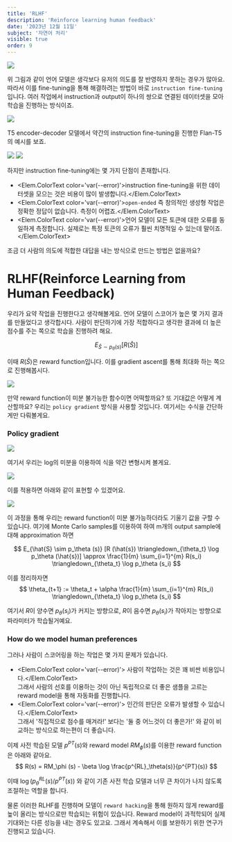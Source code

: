 ```yaml
---
title: 'RLHF'
description: 'Reinforce learning human feedback'
date: '2023년 12월 11일'
subject: '자연어 처리'
visible: true
order: 9
---
```



![](00.png)

위 그림과 같이 언어 모델은 생각보다 유저의 의도를 잘 반영하지 못하는 경우가 많아요.
따라서 이를 fine-tuning을 통해 해결하려는 방법이 바로 `instruction fine-tuning`입니다.
여러 작업에서 instruction과 output이 하나의 쌍으로 연결된 데이터셋을 모아 학습을 진행하는 방식이죠.

![](01.png)

T5 encoder-decoder 모델에서 약간의 instruction fine-tuning을 진행한 Flan-T5의 예시를 보죠.

![](02.png)
![](03.png)

하지만 instruction fine-tuning에는 몇 가지 단점이 존재합니다.

* <Elem.ColorText color='var(--error)'>instruction fine-tuning을 위한 데이터셋을 모으는 것은 비용이 많이 발생합니다.</Elem.ColorText>
* <Elem.ColorText color='var(--error)'>`open-ended` 즉 창의적인 생성형 작업은 정확한 정답이 없습니다. 측정이 어렵죠.</Elem.ColorText>
* <Elem.ColorText color='var(--error)'>언어 모델이 모든 토큰에 대한 오류를 동일하게 측정합니다. 실제로는 특정 토큰의 오류가 훨씬 치명적일 수 있는데 말이죠.</Elem.ColorText>

조금 더 사람의 의도에 적합한 대답을 내는 방식으로 만드는 방법은 없을까요?

# RLHF(Reinforce Learning from Human Feedback)

우리가 요약 작업을 진행한다고 생각해볼게요.
언어 모델이 스코어가 높은 몇 가지 결과를 만들었다고 생각합시다.
사람이 판단하기에 가장 적합하다고 생각한 결과에 더 높은 점수를 주는 쪽으로 학습을 진행하려 해요.

$$
E_{\hat{S} \sim p_\theta (s)} [R (\hat{S})]
$$

이때 $R(\hat{S})$은 reward function입니다.
이를 gradient ascent를 통해 최대화 하는 쪽으로 진행해봅시다.

![](04.png)

만약 reward function이 미분 불가능한 함수이면 어떡할까요?
또 기대값은 어떻게 계산할까요?
우리는 `policy gradient` 방식을 사용할 것입니다.
여기서는 수식을 간단하게만 다뤄볼게요.

### Policy gradient

![](05.png)

여기서 우리는 log의 미분을 이용하여 식을 약간 변형시켜 볼게요.

![](06.png)

이를 적용하면 아래와 같이 표현할 수 있겠어요.

![](07.png)

이 과정을 통해 우리는 reward function이 미분 불가능하더라도 기울기 값을 구할 수 있습니다.
여기에 Monte Carlo samples를 이용하여 하여 m개의 output sample에 대해 approximation 하면 

$$
E_{\hat{S} \sim p_\theta (s)} [R (\hat{s}) \triangledown_{\theta_t} \log p_\theta (\hat{s})]
\approx \frac{1}{m} \sum_{i=1}^{m} R(s_i) \triangledown_{\theta_t} \log p_\theta (s_i)
$$

이를 정리하자면 
$$
\theta_{t+1} := \theta_t + \alpha \frac{1}{m} \sum_{i=1}^{m} R(s_i) \triangledown_{\theta_t} \log p_\theta (s_i)
$$

여기서 $R$이 양수면 $p_\theta (s_i)$가 커지는 방향으로, $R$이 음수면 $p_\theta (s_i)$가 작아지는 방향으로 파라미터가 학습될거예요.

### How do we model human preferences

그러나 사람이 스코어링을 하는 작업은 몇 가지 문제가 있습니다.

* <Elem.ColorText color='var(--error)'> 사람이 작업하는 것은 꽤 비싼 비용입니다.</Elem.ColorText>  
그래서 사람의 선호를 이용하는 것이 아닌 독립적으로 더 좋은 샘플을 고르는 reward model을 통해 자동화를 진행합니다.
* <Elem.ColorText color='var(--error)'> 인간의 판단은 오류가 발생할 수 있습니다.</Elem.ColorText>  
그래서 '직접적으로 점수를 매겨라!' 보다는 '둘 중 어느것이 더 좋은가!' 와 같이 비교하는 방식으로 하는편이 더 좋습니다. 

이제 사전 학습된 모델 $p^{PT}(s)$와 reward model $RM_\phi (s)$를 이용한 reward function은 아래와 같아요.
$$
R(s) = RM_\phi (s) - \beta \log \frac{p^{RL}_\theta(s)}{p^{PT}(s)}
$$

이때 $\log (p^{RL}_\theta(s)/p^{PT}(s))$ 와 같이 기존 사전 학습 모델과 너무 큰 차이가 나지 않도록 조절하는 역할을 합니다.

물론 이러한 RLHF를 진행하며 모델이 `reward hacking`을 통해 원하지 않게 reward를 높이 올리는 방식으로만 학습되는 위험이 있습니다.
Reward model이 과적학되어 실제 기대와는 다른 성능을 내는 경우도 있고요.
그래서 계속해서 이를 보완하기 위한 연구가 진행되고 있습니다.